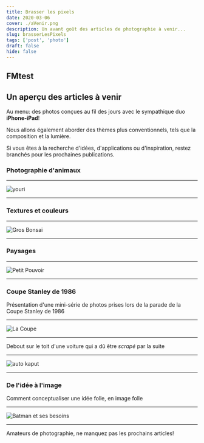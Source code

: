```yaml
---
title: Brasser les pixels
date: 2020-03-06
cover: ./aVenir.png
description: Un avant goût des articles de photographie à venir... 
slug: brasserLesPixels
tags: ['post', 'photo']
draft: false
hide: false
---
```


## FMtest


## Un aperçu des articles à venir

Au menu: des photos conçues au fil des jours avec le sympathique duo **iPhone-iPad**!

Nous allons également aborder des thèmes plus conventionnels, tels que la composition et la lumière.

Si vous êtes à la recherche d'idées, d'applications ou d'inspiration, restez branchés pour les prochaines publications.


### Photographie d'animaux 

---

![youri](./YouriSerarde.jpg)

---

### Textures et couleurs

---

![Gros Bonsai](./BonsaiGeant.jpg)

---

### Paysages

---

![Petit Pouvoir](./PetitPouvoir.jpg)

---

### Coupe Stanley de 1986

Présentation d'une mini-série de photos prises lors de la parade de la Coupe Stanley de 1986

---

![La Coupe](./RobinsonEtLaCoupe.jpg)

---

Debout sur le toit d'une voiture qui a dû être *scrapé* par la suite

---

![auto kaput](./AutoKaput.jpg)

---

### De l'idée à l'image

Comment conceptualiser une idée folle, en image folle

---

![Batman et ses besoins](./BatmanTaking.jpg)

---

Amateurs de photographie, ne manquez pas les prochains articles!

